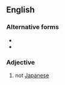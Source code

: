 ==English==
{{rfd|looks SOP}}

===Alternative forms===
* {{l|en|nonjapanese}}
* {{l|en|nonJapanese}}

===Adjective===
{{en-adj}}

# not [[Japanese]]